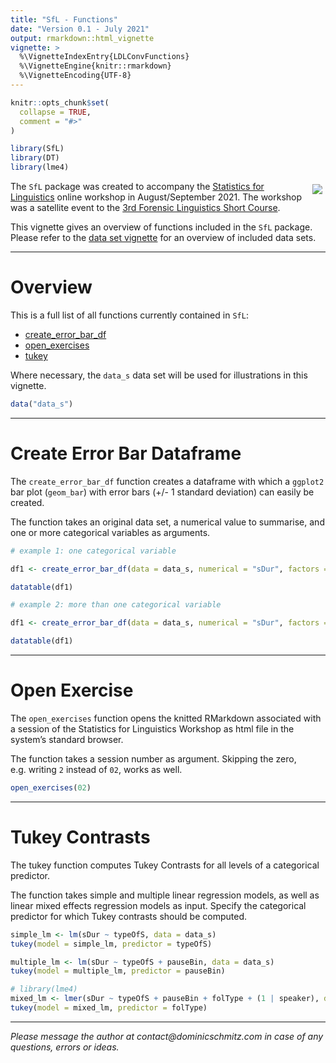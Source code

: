```yaml
---
title: "SfL - Functions"
date: "Version 0.1 - July 2021"
output: rmarkdown::html_vignette
vignette: >
  %\VignetteIndexEntry{LDLConvFunctions}
  %\VignetteEngine{knitr::rmarkdown}
  %\VignetteEncoding{UTF-8}
---
```


<style type="text/css">

img{
  border: none;
  margin: 5px;
}

</style>

```r
knitr::opts_chunk$set(
  collapse = TRUE,
  comment = "#>"
)
```

```r
library(SfL)
library(DT)
library(lme4)
```

<div class="logo">

  <img src="figures/SfL_logo.png" style="float:right">

</div>

The `SfL` package was created to accompany the [Statistics for Linguistics](https://forensic-linguistics-sc.com/workshop/) online workshop in August/September 2021. The workshop was a satellite event to the [3rd Forensic Linguistics Short Course](https://forensic-linguistics-sc.com/).

This vignette gives an overview of functions included in the `SfL` package. Please refer to the [data set vignette](#todo) for an overview of included data sets.

---

# Overview

This is a full list of all functions currently contained in `SfL`:

- [create_error_bar_df](#create_error_bar_df)
- [open_exercises](#open_exercises)
- [tukey](#tukey)

Where necessary, the `data_s` data set will be used for illustrations in this vignette.

```r
data("data_s")
```

---

# Create Error Bar Dataframe {#create_error_bar_df}

The `create_error_bar_df` function creates a dataframe with which a `ggplot2` bar plot (`geom_bar`) with error bars (+/- 1 standard deviation) can easily be created.

The function takes an original data set, a numerical value to summarise, and one or more categorical variables as arguments.

```r
# example 1: one categorical variable

df1 <- create_error_bar_df(data = data_s, numerical = "sDur", factors = "pauseBin")
```

```r
datatable(df1)
```

```r
# example 2: more than one categorical variable

df1 <- create_error_bar_df(data = data_s, numerical = "sDur", factors = c("pauseBin", "typeOfS", "folType"))
```

```r
datatable(df1)
```

---

# Open Exercise {#open_exercises}

The `open_exercises` function opens the knitted RMarkdown associated with a session of the Statistics for Linguistics Workshop as html file in the system's standard browser.

The function takes a session number as argument. Skipping the zero, e.g. writing `2` instead of `02`, works as well.

```r
open_exercises(02)
```

---

# Tukey Contrasts {#tukey}

The tukey function computes Tukey Contrasts for all levels of a categorical predictor. 

The function takes simple and multiple linear regression models, as well as linear mixed effects regression models as input. Specify the categorical predictor for which Tukey contrasts should be computed.

```r
simple_lm <- lm(sDur ~ typeOfS, data = data_s)
tukey(model = simple_lm, predictor = typeOfS)

multiple_lm <- lm(sDur ~ typeOfS + pauseBin, data = data_s)
tukey(model = multiple_lm, predictor = pauseBin)

# library(lme4)
mixed_lm <- lmer(sDur ~ typeOfS + pauseBin + folType + (1 | speaker), data = data_s, REML = F)
tukey(model = mixed_lm, predictor = folType)
```

---

*Please message the author at contact@dominicschmitz.com in case of any questions, errors or ideas.*













